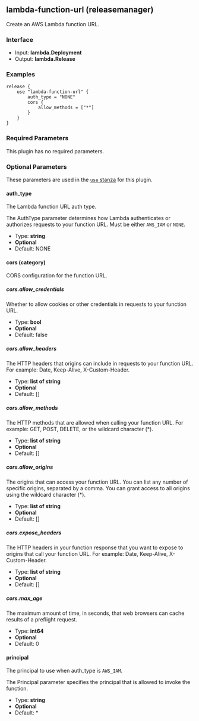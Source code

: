 ## lambda-function-url (releasemanager)

Create an AWS Lambda function URL.

### Interface

- Input: **lambda.Deployment**
- Output: **lambda.Release**

### Examples

```hcl
release {
	use "lambda-function-url" {
		auth_type = "NONE"
		cors {
			allow_methods = ["*"]
		}
	}
}
```

### Required Parameters

This plugin has no required parameters.

### Optional Parameters

These parameters are used in the [`use` stanza](/docs/waypoint-hcl/use) for this plugin.

#### auth_type

The Lambda function URL auth type.

The AuthType parameter determines how Lambda authenticates or authorizes requests to your function URL. Must be either `AWS_IAM` or `NONE`.

- Type: **string**
- **Optional**
- Default: NONE

#### cors (category)

CORS configuration for the function URL.

##### cors.allow_credentials

Whether to allow cookies or other credentials in requests to your function URL.

- Type: **bool**
- **Optional**
- Default: false

##### cors.allow_headers

The HTTP headers that origins can include in requests to your function URL. For example: Date, Keep-Alive, X-Custom-Header.

- Type: **list of string**
- **Optional**
- Default: []

##### cors.allow_methods

The HTTP methods that are allowed when calling your function URL. For example: GET, POST, DELETE, or the wildcard character (\*).

- Type: **list of string**
- **Optional**
- Default: []

##### cors.allow_origins

The origins that can access your function URL. You can list any number of specific origins, separated by a comma. You can grant access to all origins using the wildcard character (\*).

- Type: **list of string**
- **Optional**
- Default: []

##### cors.expose_headers

The HTTP headers in your function response that you want to expose to origins that call your function URL. For example: Date, Keep-Alive, X-Custom-Header.

- Type: **list of string**
- **Optional**
- Default: []

##### cors.max_age

The maximum amount of time, in seconds, that web browsers can cache results of a preflight request.

- Type: **int64**
- **Optional**
- Default: 0

#### principal

The principal to use when auth_type is `AWS_IAM`.

The Principal parameter specifies the principal that is allowed to invoke the function.

- Type: **string**
- **Optional**
- Default: \*
